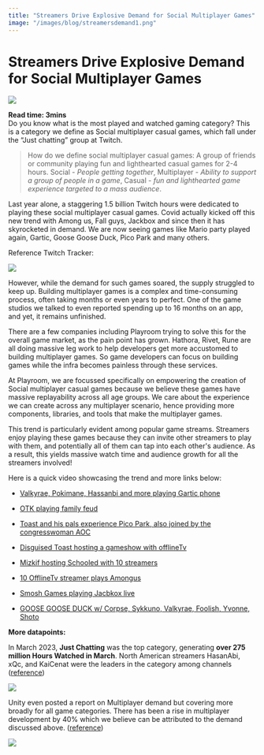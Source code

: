 ```yaml
---
title: "Streamers Drive Explosive Demand for Social Multiplayer Games"
image: "/images/blog/streamersdemand1.png"
---
```



# Streamers Drive Explosive Demand for Social Multiplayer Games

<AuthorBio author="tabish" date="Aug 07 2023" />

![](/images/blog/streamersdemand1.png)

**Read time: 3mins**  
Do you know what is the most played and watched gaming category? This is a category we define as Social multiplayer casual games, which fall under the “Just chatting” group at Twitch.

> How do we define social multiplayer casual games: A group of friends or community playing fun and lighthearted casual games for 2-4 hours. Social - _People getting together_, Multiplayer - _Ability to support a group of people in a game_, Casual - _fun and lighthearted game experience targeted to a mass audience_.

Last year alone, a staggering 1.5 billion Twitch hours were dedicated to playing these social multiplayer casual games. Covid actually kicked off this new trend with Among us, Fall guys, Jackbox and since then it has skyrocketed in demand. We are now seeing games like Mario party played again, Gartic, Goose Goose Duck, Pico Park and many others.

Reference Twitch Tracker:

![](/images/blog/streamersdemand2.jpg)

However, while the demand for such games soared, the supply struggled to keep up. Building multiplayer games is a complex and time-consuming process, often taking months or even years to perfect. One of the game studios we talked to even reported spending up to 16 months on an app, and yet, it remains unfinished.

There are a few companies including Playroom trying to solve this for the overall game market, as the pain point has grown. Hathora, Rivet, Rune are all doing massive leg work to help developers get more accustomed to building multiplayer games. So game developers can focus on building games while the infra becomes painless through these services.

At Playroom, we are focussed specifically on empowering the creation of Social multiplayer casual games because we believe these games have massive replayability across all age groups. We care about the experience we can create across any multiplayer scenario, hence providing more components, libraries, and tools that make the multiplayer games.

This trend is particularly evident among popular game streams. Streamers enjoy playing these games because they can invite other streamers to play with them, and potentially all of them can tap into each other's audience. As a result, this yields massive watch time and audience growth for all the streamers involved!

Here is a quick video showcasing the trend and more links below:

*   [Valkyrae, Pokimane, Hassanbi and more playing Gartic phone](https://youtu.be/0kQCdYqSa94)
    
*   [OTK playing family feud](https://www.youtube.com/watch?v=L8zKRnOeCCU)
    
*   [Toast and his pals experience Pico Park, also joined by the congresswoman AOC](https://youtu.be/TN79adNvUoQ?t=287)
    
*   [Disguised Toast hosting a gameshow with offlineTv](https://www.youtube.com/watch?v=2kWMkqthfYs&ab_channel=DisguisedToast)
    
*   [Mizkif hosting Schooled with 10 streamers](https://youtu.be/j25lzwt84Qg)
    
*   [10 OfflineTv streamer plays Amongus](https://youtu.be/0oJUpbPL6Dg)
    
*   [Smosh Games playing Jacbkox live](https://www.youtube.com/watch?v=1d16uXmC2io&ab_channel=SmoshGames)
    
*   [GOOSE GOOSE DUCK w/ Corpse, Sykkuno, Valkyrae, Foolish, Yvonne, Shoto](https://youtu.be/SGxrpb4GysI)
    

**More datapoints:**

In March 2023, **Just Chatting** was the top category, generating **over 275 million Hours Watched in March**. North American streamers HasanAbi, xQc, and KaiCenat were the leaders in the category among channels ([reference](https://streamscharts.com/news/twitch-march-2023-results))


![](/images/blog/streamersdemand3.jpg)


Unity even posted a report on Multiplayer demand but covering more broadly for all game categories. There has been a rise in multiplayer development by 40% which we believe can be attributed to the demand discussed above. ([reference](https://create.unity.com/multiplayer-report-2022))


![](/images/blog/streamersdemand4.jpg)
